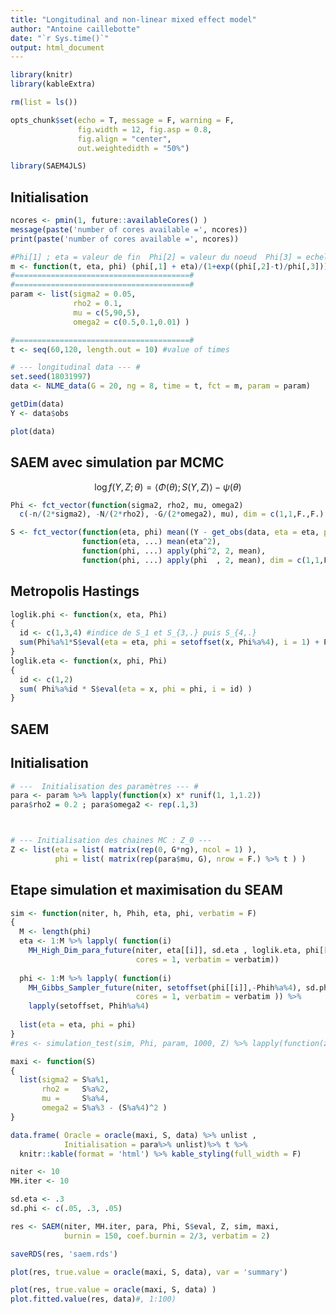 ```yaml
---
title: "Longitudinal and non-linear mixed effect model"
author: "Antoine caillebotte"
date: "`r Sys.time()`"
output: html_document
---
```


<style type="text/css">
.main-container {
  max-width: 1000px;
  margin-left: auto;
  margin-right: auto;
}
</style>
  
```r
library(knitr)
library(kableExtra)

rm(list = ls())

opts_chunk$set(echo = T, message = F, warning = F,
               fig.width = 12, fig.asp = 0.8,
               fig.align = "center",
               out.weightedidth = "50%")

library(SAEM4JLS)
```

## Initialisation

```r
ncores <- pmin(1, future::availableCores() )
message(paste('number of cores available =', ncores))
print(paste('number of cores available =', ncores))
```

```r
#Phi[1] ; eta = valeur de fin  Phi[2] = valeur du noeud  Phi[3] = echelle
m <- function(t, eta, phi) (phi[,1] + eta)/(1+exp((phi[,2]-t)/phi[,3]))
#=======================================#
#=======================================#
param <- list(sigma2 = 0.05,
              rho2 = 0.1,
              mu = c(5,90,5),
              omega2 = c(0.5,0.1,0.01) )

#=======================================#
t <- seq(60,120, length.out = 10) #value of times

# --- longitudinal data --- #
set.seed(18031997)
data <- NLME_data(G = 20, ng = 8, time = t, fct = m, param = param)

getDim(data)
Y <- data$obs
```

```r
plot(data) 
```

## SAEM avec simulation par MCMC
$$\log f(Y, Z ; \theta) = \langle \Phi(\theta) ; S(Y,Z) \rangle - \psi(\theta)$$

```r
Phi <- fct_vector(function(sigma2, rho2, mu, omega2) 
  c(-n/(2*sigma2), -N/(2*rho2), -G/(2*omega2), mu), dim = c(1,1,F.,F.) )$eval

S <- fct_vector(function(eta, phi) mean((Y - get_obs(data, eta = eta, phi = phi) )^2 ),
                function(eta, ...) mean(eta^2),
                function(phi, ...) apply(phi^2, 2, mean),
                function(phi, ...) apply(phi  , 2, mean), dim = c(1,1,F.,F.) )
```

## Metropolis Hastings

```r
loglik.phi <- function(x, eta, Phi)
{
  id <- c(1,3,4) #indice de S_1 et S_{3,.} puis S_{4,.}
  sum(Phi%a%1*S$eval(eta = eta, phi = setoffset(x, Phi%a%4), i = 1) + Phi%a%3 * S$eval(phi = x, i = 3) )
}
loglik.eta <- function(x, phi, Phi) 
{ 
  id <- c(1,2)
  sum( Phi%a%id * S$eval(eta = x, phi = phi, i = id) )
}
```

## SAEM
## Initialisation
```r
# ---  Initialisation des paramètres --- #
para <- param %>% lapply(function(x) x* runif(1, 1,1.2))
para$rho2 = 0.2 ; para$omega2 <- rep(.1,3)



# --- Initialisation des chaines MC : Z_0 ---
Z <- list(eta = list( matrix(rep(0, G*ng), ncol = 1) ),
          phi = list( matrix(rep(para$mu, G), nrow = F.) %>% t ) )
```

## Etape simulation et maximisation du SEAM

```r
sim <- function(niter, h, Phih, eta, phi, verbatim = F)
{
  M <- length(phi)
  eta <- 1:M %>% lapply( function(i)
    MH_High_Dim_para_future(niter, eta[[i]], sd.eta , loglik.eta, phi[[i]], Phih, 
                            cores = 1, verbatim = verbatim))
  
  phi <- 1:M %>% lapply( function(i)
    MH_Gibbs_Sampler_future(niter, setoffset(phi[[i]],-Phih%a%4), sd.phi, loglik.phi, eta[[i]], Phih, 
                            cores = 1, verbatim = verbatim )) %>%
    lapply(setoffset, Phih%a%4)
  
  list(eta = eta, phi = phi)
}
#res <- simulation_test(sim, Phi, param, 1000, Z) %>% lapply(function(z)plot(z[[1]], nrow = 2))

maxi <- function(S)
{
  list(sigma2 = S%a%1,
       rho2 =   S%a%2,
       mu =     S%a%4,
       omega2 = S%a%3 - (S%a%4)^2 )
}
```

```r
data.frame( Oracle = oracle(maxi, S, data) %>% unlist ,
            Initialisation = para%>% unlist)%>% t %>% 
  knitr::kable(format = 'html') %>% kable_styling(full_width = F)
```

```r
niter <- 10
MH.iter <- 10

sd.eta <- .3
sd.phi <- c(.05, .3, .05)

res <- SAEM(niter, MH.iter, para, Phi, S$eval, Z, sim, maxi,
            burnin = 150, coef.burnin = 2/3, verbatim = 2)

saveRDS(res, 'saem.rds')
```

```r
plot(res, true.value = oracle(maxi, S, data), var = 'summary')
```

```r
plot(res, true.value = oracle(maxi, S, data) )
plot.fitted.value(res, data)#, 1:100)
```



